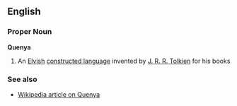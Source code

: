 ==English==
===Proper Noun===
'''Quenya'''

# An [[Elvish]] [[constructed language]] invented by [[Wikipedia:J. R. R. Tolkien|J. R. R. Tolkien]] for his books

===See also===
*[[w:Quenya|Wikipedia article on Quenya]]